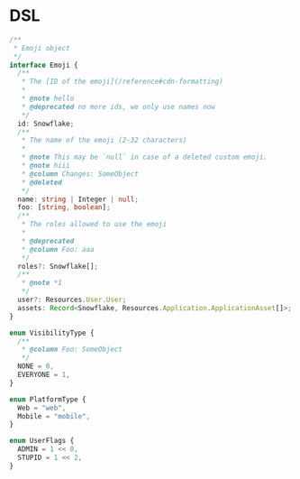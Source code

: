 # DSL

```ts pmo
/**
 * Emoji object
 */
interface Emoji {
  /**
   * The [ID of the emoji](/reference#cdn-formatting)
   *
   * @note hello
   * @deprecated no more ids, we only use names now
   */
  id: Snowflake;
  /**
   * The name of the emoji (2-32 characters)
   *
   * @note This may be `null` in case of a deleted custom emoji.
   * @note hiii
   * @column Changes: SomeObject
   * @deleted
   */
  name: string | Integer | null;
  foo: [string, boolean];
  /**
   * The roles allowed to use the emoji
   *
   * @deprecated
   * @column Foo: aaa
   */
  roles?: Snowflake[];
  /**
   * @note *1
   */
  user?: Resources.User.User;
  assets: Record<Snowflake, Resources.Application.ApplicationAsset[]>;
}

enum VisibilityType {
  /**
   * @column Foo: SomeObject
   */
  NONE = 0,
  EVERYONE = 1,
}

enum PlatformType {
  Web = "web",
  Mobile = "mobile",
}

enum UserFlags {
  ADMIN = 1 << 0,
  STUPID = 1 << 2,
}
```

